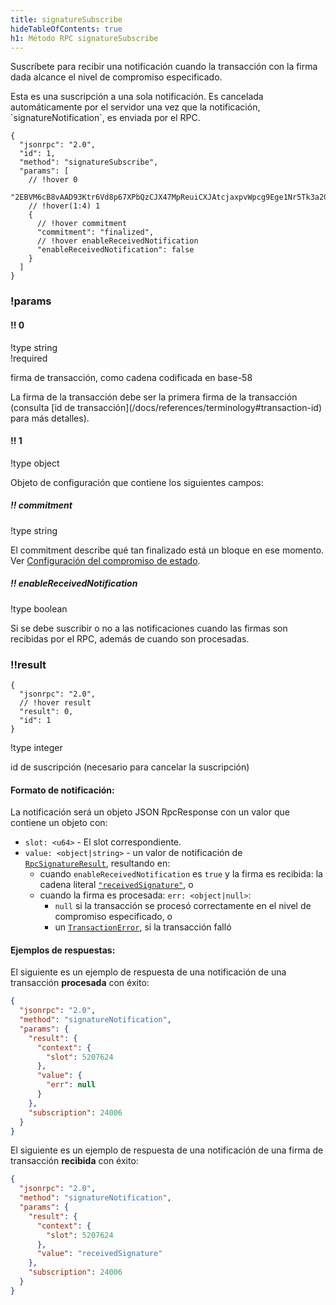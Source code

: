 ```yaml
---
title: signatureSubscribe
hideTableOfContents: true
h1: Método RPC signatureSubscribe
---
```


Suscríbete para recibir una notificación cuando la transacción con la firma dada
alcance el nivel de compromiso especificado.

<Callout type="warn">
  Esta es una suscripción a una sola notificación. Es cancelada automáticamente
  por el servidor una vez que la notificación, `signatureNotification`, es
  enviada por el RPC.
</Callout>

<APIMethod>

```jsonc !!request
{
  "jsonrpc": "2.0",
  "id": 1,
  "method": "signatureSubscribe",
  "params": [
    // !hover 0
    "2EBVM6cB8vAAD93Ktr6Vd8p67XPbQzCJX47MpReuiCXJAtcjaxpvWpcg9Ege1Nr5Tk3a2GFrByT7WPBjdsTycY9b",
    // !hover(1:4) 1
    {
      // !hover commitment
      "commitment": "finalized",
      // !hover enableReceivedNotification
      "enableReceivedNotification": false
    }
  ]
}
```

### !params

#### !! 0

!type string  
!required

firma de transacción, como cadena codificada en base-58

<Callout type="info">
  La firma de la transacción debe ser la primera firma de la transacción
  (consulta [id de transacción](/docs/references/terminology#transaction-id)
  para más detalles).
</Callout>

#### !! 1

!type object

Objeto de configuración que contiene los siguientes campos:

##### !! commitment

!type string

El commitment describe qué tan finalizado está un bloque en ese momento. Ver
[Configuración del compromiso de estado](/docs/rpc#configuring-state-commitment).

##### !! enableReceivedNotification

!type boolean

Si se debe suscribir o no a las notificaciones cuando las firmas son recibidas
por el RPC, además de cuando son procesadas.

### !!result

```jsonc !response
{
  "jsonrpc": "2.0",
  // !hover result
  "result": 0,
  "id": 1
}
```

!type integer

id de suscripción (necesario para cancelar la suscripción)

</APIMethod>

#### Formato de notificación:

La notificación será un objeto JSON RpcResponse con un valor que contiene un
objeto con:

- `slot: <u64>` - El slot correspondiente.
- `value: <object|string>` - un valor de notificación de
  [`RpcSignatureResult`](https://github.com/solana-labs/solana/blob/6d28fd455b07e3557fc6c0c3ddf3ba03e3fe8482/rpc-client-api/src/response.rs#L265-L268),
  resultando en:
  - cuando `enableReceivedNotification` es `true` y la firma es recibida: la
    cadena literal
    [`"receivedSignature"`](https://github.com/solana-labs/solana/blob/6d28fd455b07e3557fc6c0c3ddf3ba03e3fe8482/rpc-client-api/src/response.rs#L286-L288),
    o
  - cuando la firma es procesada: `err: <object|null>`:
    - `null` si la transacción se procesó correctamente en el nivel de
      compromiso especificado, o
    - un
      [`TransactionError`](https://github.com/solana-labs/solana/blob/6d28fd455b07e3557fc6c0c3ddf3ba03e3fe8482/sdk/src/transaction/error.rs#L15-L164),
      si la transacción falló

#### Ejemplos de respuestas:

El siguiente es un ejemplo de respuesta de una notificación de una transacción
**procesada** con éxito:

```json
{
  "jsonrpc": "2.0",
  "method": "signatureNotification",
  "params": {
    "result": {
      "context": {
        "slot": 5207624
      },
      "value": {
        "err": null
      }
    },
    "subscription": 24006
  }
}
```

El siguiente es un ejemplo de respuesta de una notificación de una firma de
transacción **recibida** con éxito:

```json
{
  "jsonrpc": "2.0",
  "method": "signatureNotification",
  "params": {
    "result": {
      "context": {
        "slot": 5207624
      },
      "value": "receivedSignature"
    },
    "subscription": 24006
  }
}
```

